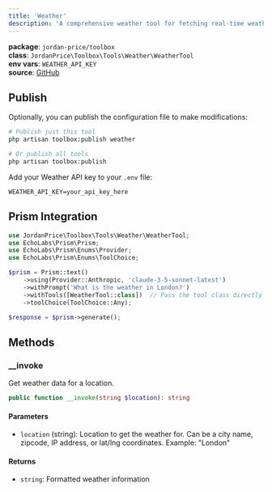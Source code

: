 ```yaml
---
title: 'Weather'
description: 'A comprehensive weather tool for fetching real-time weather data and forecasts.'
---
```


**package**: `jordan-price/toolbox`     
**class**: `JordanPrice\Toolbox\Tools\Weather\WeatherTool`  
**env vars**: `WEATHER_API_KEY`     
**source**: [GitHub](https://github.com/jordan-price/toolbox/blob/main/src/Tools/Weather/WeatherTool.php)   

## Publish

Optionally, you can publish the configuration file to make modifications:

```bash
# Publish just this tool
php artisan toolbox:publish weather

# Or publish all tools
php artisan toolbox:publish
```

Add your Weather API key to your `.env` file:

```env
WEATHER_API_KEY=your_api_key_here
```

## Prism Integration

```php
use JordanPrice\Toolbox\Tools\Weather\WeatherTool;
use EchoLabs\Prism\Prism;
use EchoLabs\Prism\Enums\Provider;
use EchoLabs\Prism\Enums\ToolChoice;

$prism = Prism::text()
    ->using(Provider::Anthropic, 'claude-3-5-sonnet-latest')
    ->withPrompt('What is the weather in London?')
    ->withTools([WeatherTool::class])  // Pass the tool class directly
    ->toolChoice(ToolChoice::Any);

$response = $prism->generate();
```

## Methods

### __invoke

Get weather data for a location.

```php
public function __invoke(string $location): string
```

#### Parameters
- `location` (string): Location to get the weather for. Can be a city name, zipcode, IP address, or lat/lng coordinates. Example: "London"

#### Returns
- `string`: Formatted weather information
